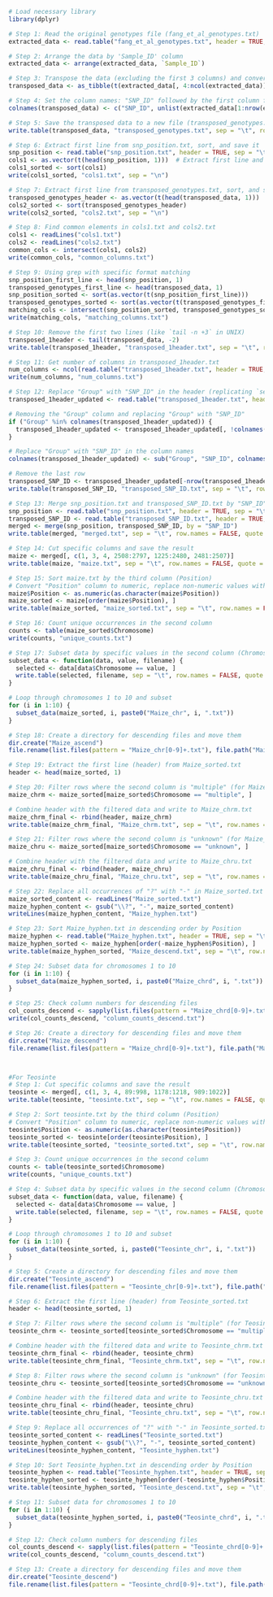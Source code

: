 
```{r}

# Load necessary library
library(dplyr)

# Step 1: Read the original genotypes file (fang_et_al_genotypes.txt)
extracted_data <- read.table("fang_et_al_genotypes.txt", header = TRUE, sep = "\t", stringsAsFactors = FALSE)

# Step 2: Arrange the data by 'Sample_ID' column
extracted_data <- arrange(extracted_data, `Sample_ID`)

# Step 3: Transpose the data (excluding the first 3 columns) and convert to tibble
transposed_data <- as_tibble(t(extracted_data[, 4:ncol(extracted_data)]), rownames = "SNP_ID")

# Step 4: Set the column names: "SNP_ID" followed by the first column from the original genotypes
colnames(transposed_data) <- c("SNP_ID", unlist(extracted_data[1:nrow(extracted_data), 1]), use.names = FALSE)

# Step 5: Save the transposed data to a new file (transposed_genotypes.txt) without quotes
write.table(transposed_data, "transposed_genotypes.txt", sep = "\t", row.names = FALSE, col.names = TRUE, quote = FALSE)

# Step 6: Extract first line from snp_position.txt, sort, and save it
snp_position <- read.table("snp_position.txt", header = TRUE, sep = "\t")
cols1 <- as.vector(t(head(snp_position, 1)))  # Extract first line and convert to vector
cols1_sorted <- sort(cols1)
write(cols1_sorted, "cols1.txt", sep = "\n")

# Step 7: Extract first line from transposed_genotypes.txt, sort, and save it
transposed_genotypes_header <- as.vector(t(head(transposed_data, 1)))  # Convert first row to vector
cols2_sorted <- sort(transposed_genotypes_header)
write(cols2_sorted, "cols2.txt", sep = "\n")

# Step 8: Find common elements in cols1.txt and cols2.txt
cols1 <- readLines("cols1.txt")
cols2 <- readLines("cols2.txt")
common_cols <- intersect(cols1, cols2)
write(common_cols, "common_columns.txt")

# Step 9: Using grep with specific format matching
snp_position_first_line <- head(snp_position, 1)
transposed_genotypes_first_line <- head(transposed_data, 1)
snp_position_sorted <- sort(as.vector(t(snp_position_first_line)))
transposed_genotypes_sorted <- sort(as.vector(t(transposed_genotypes_first_line)))
matching_cols <- intersect(snp_position_sorted, transposed_genotypes_sorted)
write(matching_cols, "matching_columns.txt")

# Step 10: Remove the first two lines (like `tail -n +3` in UNIX)
transposed_1header <- tail(transposed_data, -2)
write.table(transposed_1header, "transposed_1header.txt", sep = "\t", row.names = FALSE, col.names = TRUE, quote = FALSE)

# Step 11: Get number of columns in transposed_1header.txt
num_columns <- ncol(read.table("transposed_1header.txt", header = TRUE, sep = "\t"))
write(num_columns, "num_columns.txt")

# Step 12: Replace "Group" with "SNP_ID" in the header (replicating `sed` step)
transposed_1header_updated <- read.table("transposed_1header.txt", header = TRUE, sep = "\t")

# Removing the "Group" column and replacing "Group" with "SNP_ID"
if ("Group" %in% colnames(transposed_1header_updated)) {
  transposed_1header_updated <- transposed_1header_updated[, !colnames(transposed_1header_updated) %in% "Group"]
}

# Replace "Group" with "SNP_ID" in the column names
colnames(transposed_1header_updated) <- sub("Group", "SNP_ID", colnames(transposed_1header_updated))

# Remove the last row
transposed_SNP_ID <- transposed_1header_updated[-nrow(transposed_1header_updated), ]
write.table(transposed_SNP_ID, "transposed_SNP_ID.txt", sep = "\t", row.names = FALSE, col.names = TRUE, quote = FALSE)

# Step 13: Merge snp_position.txt and transposed_SNP_ID.txt by "SNP_ID"
snp_position <- read.table("snp_position.txt", header = TRUE, sep = "\t")
transposed_SNP_ID <- read.table("transposed_SNP_ID.txt", header = TRUE, sep = "\t")
merged <- merge(snp_position, transposed_SNP_ID, by = "SNP_ID")
write.table(merged, "merged.txt", sep = "\t", row.names = FALSE, quote = FALSE)

# Step 14: Cut specific columns and save the result
maize <- merged[, c(1, 3, 4, 2508:2797, 1225:2480, 2481:2507)]
write.table(maize, "maize.txt", sep = "\t", row.names = FALSE, quote = FALSE)

# Step 15: Sort maize.txt by the third column (Position)
# Convert "Position" column to numeric, replace non-numeric values with NA
maize$Position <- as.numeric(as.character(maize$Position))
maize_sorted <- maize[order(maize$Position), ]
write.table(maize_sorted, "maize_sorted.txt", sep = "\t", row.names = FALSE, quote = FALSE)

# Step 16: Count unique occurrences in the second column
counts <- table(maize_sorted$Chromosome)
write(counts, "unique_counts.txt")

# Step 17: Subset data by specific values in the second column (Chromosome)
subset_data <- function(data, value, filename) {
  selected <- data[data$Chromosome == value, ]
  write.table(selected, filename, sep = "\t", row.names = FALSE, quote = FALSE)
}

# Loop through chromosomes 1 to 10 and subset
for (i in 1:10) {
  subset_data(maize_sorted, i, paste0("Maize_chr", i, ".txt"))
}

# Step 18: Create a directory for descending files and move them
dir.create("Maize_ascend")
file.rename(list.files(pattern = "Maize_chr[0-9]+.txt"), file.path("Maize_ascend", list.files(pattern = "Maize_chr[0-9]+.txt")))

# Step 19: Extract the first line (header) from Maize_sorted.txt
header <- head(maize_sorted, 1)

# Step 20: Filter rows where the second column is "multiple" (for Maize_chrm.txt)
maize_chrm <- maize_sorted[maize_sorted$Chromosome == "multiple", ]

# Combine header with the filtered data and write to Maize_chrm.txt
maize_chrm_final <- rbind(header, maize_chrm)
write.table(maize_chrm_final, "Maize_chrm.txt", sep = "\t", row.names = FALSE, col.names = TRUE, quote = FALSE)

# Step 21: Filter rows where the second column is "unknown" (for Maize_chru.txt)
maize_chru <- maize_sorted[maize_sorted$Chromosome == "unknown", ]

# Combine header with the filtered data and write to Maize_chru.txt
maize_chru_final <- rbind(header, maize_chru)
write.table(maize_chru_final, "Maize_chru.txt", sep = "\t", row.names = FALSE, col.names = TRUE, quote = FALSE)

# Step 22: Replace all occurrences of "?" with "-" in Maize_sorted.txt
maize_sorted_content <- readLines("Maize_sorted.txt")
maize_hyphen_content <- gsub("\\?", "-", maize_sorted_content)
writeLines(maize_hyphen_content, "Maize_hyphen.txt")

# Step 23: Sort Maize_hyphen.txt in descending order by Position
maize_hyphen <- read.table("Maize_hyphen.txt", header = TRUE, sep = "\t")
maize_hyphen_sorted <- maize_hyphen[order(-maize_hyphen$Position), ]
write.table(maize_hyphen_sorted, "Maize_descend.txt", sep = "\t", row.names = FALSE, quote = FALSE)

# Step 24: Subset data for chromosomes 1 to 10
for (i in 1:10) {
  subset_data(maize_hyphen_sorted, i, paste0("Maize_chrd", i, ".txt"))
}

# Step 25: Check column numbers for descending files
col_counts_descend <- sapply(list.files(pattern = "Maize_chrd[0-9]+.txt"), function(f) ncol(read.table(f, header = TRUE, sep = "\t")))
write(col_counts_descend, "column_counts_descend.txt")

# Step 26: Create a directory for descending files and move them
dir.create("Maize_descend")
file.rename(list.files(pattern = "Maize_chrd[0-9]+.txt"), file.path("Maize_descend", list.files(pattern = "Maize_chrd[0-9]+.txt")))



#For Teosinte
# Step 1: Cut specific columns and save the result
teosinte <- merged[, c(1, 3, 4, 89:998, 1178:1218, 989:1022)]
write.table(teosinte, "teosinte.txt", sep = "\t", row.names = FALSE, quote = FALSE)

# Step 2: Sort teosinte.txt by the third column (Position)
# Convert "Position" column to numeric, replace non-numeric values with NA
teosinte$Position <- as.numeric(as.character(teosinte$Position))
teosinte_sorted <- teosinte[order(teosinte$Position), ]
write.table(teosinte_sorted, "teosinte_sorted.txt", sep = "\t", row.names = FALSE, quote = FALSE)

# Step 3: Count unique occurrences in the second column
counts <- table(teosinte_sorted$Chromosome)
write(counts, "unique_counts.txt")

# Step 4: Subset data by specific values in the second column (Chromosome)
subset_data <- function(data, value, filename) {
  selected <- data[data$Chromosome == value, ]
  write.table(selected, filename, sep = "\t", row.names = FALSE, quote = FALSE)
}

# Loop through chromosomes 1 to 10 and subset
for (i in 1:10) {
  subset_data(teosinte_sorted, i, paste0("Teosinte_chr", i, ".txt"))
}

# Step 5: Create a directory for descending files and move them
dir.create("Teosinte_ascend")
file.rename(list.files(pattern = "Teosinte_chr[0-9]+.txt"), file.path("Teosinte_ascend", list.files(pattern = "Teosinte_chr[0-9]+.txt")))

# Step 6: Extract the first line (header) from Teosinte_sorted.txt
header <- head(teosinte_sorted, 1)

# Step 7: Filter rows where the second column is "multiple" (for Teosinte_chrm.txt)
teosinte_chrm <- teosinte_sorted[teosinte_sorted$Chromosome == "multiple", ]

# Combine header with the filtered data and write to Teosinte_chrm.txt
teosinte_chrm_final <- rbind(header, teosinte_chrm)
write.table(teosinte_chrm_final, "Teosinte_chrm.txt", sep = "\t", row.names = FALSE, col.names = TRUE, quote = FALSE)

# Step 8: Filter rows where the second column is "unknown" (for Teosinte_chru.txt)
teosinte_chru <- teosinte_sorted[teosinte_sorted$Chromosome == "unknown", ]

# Combine header with the filtered data and write to Teosinte_chru.txt
teosinte_chru_final <- rbind(header, teosinte_chru)
write.table(teosinte_chru_final, "Teosinte_chru.txt", sep = "\t", row.names = FALSE, col.names = TRUE, quote = FALSE)

# Step 9: Replace all occurrences of "?" with "-" in Teosinte_sorted.txt
teosinte_sorted_content <- readLines("Teosinte_sorted.txt")
teosinte_hyphen_content <- gsub("\\?", "-", teosinte_sorted_content)
writeLines(teosinte_hyphen_content, "Teosinte_hyphen.txt")

# Step 10: Sort Teosinte_hyphen.txt in descending order by Position
teosinte_hyphen <- read.table("Teosinte_hyphen.txt", header = TRUE, sep = "\t")
teosinte_hyphen_sorted <- teosinte_hyphen[order(-teosinte_hyphen$Position), ]
write.table(teosinte_hyphen_sorted, "Teosinte_descend.txt", sep = "\t", row.names = FALSE, quote = FALSE)

# Step 11: Subset data for chromosomes 1 to 10
for (i in 1:10) {
  subset_data(teosinte_hyphen_sorted, i, paste0("Teosinte_chrd", i, ".txt"))
}

# Step 12: Check column numbers for descending files
col_counts_descend <- sapply(list.files(pattern = "Teosinte_chrd[0-9]+.txt"), function(f) ncol(read.table(f, header = TRUE, sep = "\t")))
write(col_counts_descend, "column_counts_descend.txt")

# Step 13: Create a directory for descending files and move them
dir.create("Teosinte_descend")
file.rename(list.files(pattern = "Teosinte_chrd[0-9]+.txt"), file.path("Teosinte_descend", list.files(pattern = "Teosinte_chrd[0-9]+.txt")))



```

